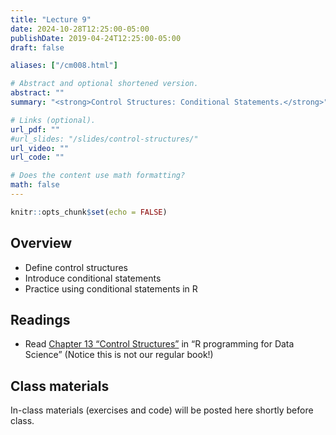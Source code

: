 ```yaml
---
title: "Lecture 9"
date: 2024-10-28T12:25:00-05:00
publishDate: 2019-04-24T12:25:00-05:00
draft: false

aliases: ["/cm008.html"]

# Abstract and optional shortened version.
abstract: ""
summary: "<strong>Control Structures: Conditional Statements.</strong>"

# Links (optional).
url_pdf: ""
#url_slides: "/slides/control-structures/"
url_video: ""
url_code: ""

# Does the content use math formatting?
math: false
---
```


```r
knitr::opts_chunk$set(echo = FALSE)
```

<!-- NOTES FALL 2024
I split the original lecture (one) into two: one is this on conditional statements which needs more work; the other is on loops for which there is already enough material. 

TO DO: Remember to create the new slides for one of these + spit and fix the in-class materials for each lecture

Follow these notes from control structures slides 

IDEA for next time: split this into two

lecture 1: review data structure / base R + conditional statements (and add more in-class practice and how to do conditional statements with a dataframe, use penguins_clean!)

lecture 2: loops slides and demo + loop exercises + maps/across + while loops. When you teach for loops add the break and continue statements (currently not in slides!)

NB: in the demo for loop add data structure, e.g. show how to access columns of a df and their elements with the double and single square brakes 

-->

## Overview

* Define control structures
* Introduce conditional statements
* Practice using conditional statements in R


## Readings

* Read [Chapter 13 “Control Structures”](https://bookdown.org/rdpeng/rprogdatascience/control-structures.html) in "R programming for Data Science" (Notice this is not our regular book!)


## Class materials

In-class materials (exercises and code) will be posted here shortly before class.

<!--
Run the code below in your console to download today’s in-class exercises: `usethis::use_course("css-materials/conditional-statements")`
-->

<!--
* [Data storage types](/notes/vectors/)
* [Iteration](/notes/iteration/)
* [Column-wise operations](https://dplyr.tidyverse.org/dev/articles/colwise.html)
-->